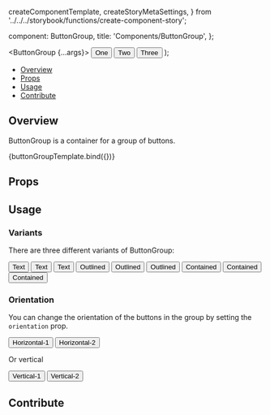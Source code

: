   createComponentTemplate,
  createStoryMetaSettings,
} from '../../../storybook/functions/create-component-story';

  component: ButtonGroup,
  title: 'Components/ButtonGroup',
};

<Meta title="Components/ButtonGroup" component={ButtonGroup} />

  <ButtonGroup {...args}>
    <Button>One</Button>
    <Button>Two</Button>
    <Button>Three</Button>
  </ButtonGroup>
);

<Heading
  title="ButtonGroup"
  componentRelativePath="ButtonGroup/ButtonGroup.jsx"
/>

- [Overview](#overview)
- [Props](#props)
- [Usage](#usage)
- [Contribute](#contribute)

## Overview

ButtonGroup is a container for a group of buttons.

<Canvas>
  <Story name="Overview">{buttonGroupTemplate.bind({})}</Story>
</Canvas>

## Props

<ArgsTable of={ButtonGroup} />

## Usage

### Variants

There are three different variants of ButtonGroup:

<Canvas>
  <Story name="Variants">
    <div className="flex flex-col space-y-2">
      <ButtonGroup variant="text">
        <Button>Text</Button>
        <Button>Text</Button>
        <Button>Text</Button>
      </ButtonGroup>
      <ButtonGroup variant="outlined">
        <Button>Outlined</Button>
        <Button>Outlined</Button>
        <Button>Outlined</Button>
      </ButtonGroup>
      <ButtonGroup variant="contained">
        <Button>Contained</Button>
        <Button>Contained</Button>
        <Button>Contained</Button>
      </ButtonGroup>
    </div>
  </Story>
</Canvas>

### Orientation

You can change the orientation of the buttons in the group by setting the
`orientation` prop.

<Canvas>
  <Story name="Orientation Horizontal">
    <ButtonGroup orientation="horizontal">
      <Button>Horizontal-1</Button>
      <Button>Horizontal-2</Button>
    </ButtonGroup>
  </Story>
</Canvas>

Or vertical

<Canvas>
  <Story name="Orientation Vertical">
    <ButtonGroup orientation="vertical">
      <Button>Vertical-1</Button>
      <Button>Vertical-2</Button>
    </ButtonGroup>
  </Story>
</Canvas>

## Contribute

<Footer componentRelativePath="ButtonGroup/__stories__/buttonGroup.stories.mdx" />
